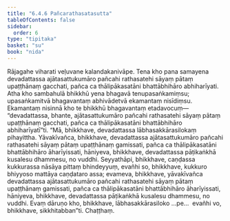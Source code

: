 ```yaml
---
title: "6.4.6 Pañcarathasatasutta"
tableOfContents: false
sidebar:
  order: 6
type: "tipitaka"
basket: "su"
book: "nida"
---
```



<DynamicBreadcrumb />

<Division number="185" book="nida">

<Paragraph number="1100" book="nida">
Rājagahe viharati veḷuvane kalandakanivāpe. Tena kho pana samayena devadattassa ajātasattukumāro pañcahi rathasatehi sāyaṃ pātaṃ upaṭṭhānaṃ gacchati, pañca ca thālipākasatāni bhattābhihāro abhiharīyati. Atha kho sambahulā bhikkhū yena bhagavā tenupasaṅkamiṃsu; upasaṅkamitvā bhagavantaṃ abhivādetvā ekamantaṃ nisīdiṃsu. Ekamantaṃ nisinnā kho te bhikkhū bhagavantaṃ etadavocuṃ—  “devadattassa, bhante, ajātasattukumāro pañcahi rathasatehi sāyaṃ pātaṃ upaṭṭhānaṃ gacchati, pañca ca thālipākasatāni bhattābhihāro abhiharīyatī”ti. “Mā, bhikkhave, devadattassa lābhasakkārasilokaṃ pihayittha. Yāvakīvañca, bhikkhave, devadattassa ajātasattukumāro pañcahi rathasatehi sāyaṃ pātaṃ upaṭṭhānaṃ gamissati, pañca ca thālipākasatāni bhattābhihāro āharīyissati, hāniyeva, bhikkhave, devadattassa pāṭikaṅkhā kusalesu dhammesu, no vuddhi.
</Paragraph>

<Paragraph number="1101" book="nida">
Seyyathāpi, bhikkhave, caṇḍassa kukkurassa nāsāya pittaṃ bhindeyyuṃ, evañhi so, bhikkhave, kukkuro bhiyyoso mattāya caṇḍataro assa; evameva, bhikkhave, yāvakīvañca devadattassa ajātasattukumāro pañcahi rathasatehi sāyaṃ pātaṃ upaṭṭhānaṃ gamissati, pañca ca thālipākasatāni bhattābhihāro āharīyissati, hāniyeva, bhikkhave, devadattassa pāṭikaṅkhā kusalesu dhammesu, no vuddhi. Evaṃ dāruṇo kho, bhikkhave, lābhasakkārasiloko …pe…  evañhi vo, bhikkhave, sikkhitabban”ti.

</Paragraph>
</Division>

<Paragraph number="1102" type="center" book="nida">
Chaṭṭhaṃ.
</Paragraph>